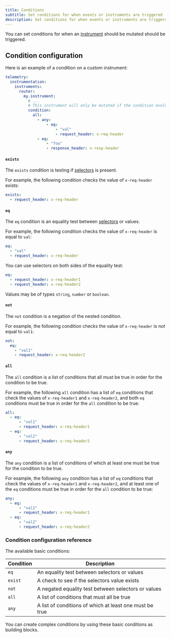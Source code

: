 ```yaml
---
title: Conditions
subtitle: Set conditions for when events or instruments are triggered
description: Set conditions for when events or instruments are triggered in the Apollo Router
---
```


<PremiumFeature linkWithAnchor="https://www.apollographql.com/pricing#observability"/>

You can set conditions for when an [instrument](./instruments) should be mutated <!--or an [event](./events) -->should be triggered.


## Condition configuration
Here is an example of a condition on a custom instrument:

```yaml title="future.router.yaml"
telemetry:
  instrumentation:
    instruments:
      router:
        my.instrument:
          # ...
          # This instrument will only be mutated if the condition evaluates to true
          condition:
            all:
              - any:
                  - eq:
                      - "val"
                      - request_header: x-req-header
              - eq:
                  - "foo"
                  - response_header: x-resp-header
```

#### `exists`

The `exists` condition is testing if [selectors](./selectors) is present.

For example, the following condition checks the value of `x-req-header` exists:

```yaml
exists:
  - request_header: x-req-header
```

#### `eq`

The `eq` condition is an equality test between [selectors](./selectors) or values.

For example, the following condition checks the value of `x-req-header` is equal to `val`:

```yaml
eq:
  - "val"
  - request_header: x-req-header
```

You can use selectors on both sides of the equality test:

```yaml
eq:
  - request_header: x-req-header1
  - request_header: x-req-header2
```

Values may be of types `string`, `number` or `boolean`.

#### `not`

The `not` condition is a negation of the nested condition.

For example, the following condition checks the value of `x-req-header` is _not_ equal to `val1`:

```yaml
not:
  eq:
    - "val1"
    - request_header: x-req-header2
```

#### `all`

The `all` condition is a list of conditions that all must be true in order for the condition to be true.

For example, the following `all` condition has a list of `eq` conditions that check the values of `x-req-header1` and `x-req-header2`, and both `eq` conditions must be true in order for the `all` condition to be true:

```yaml
all:
  - eq:
      - "val1"
      - request_header: x-req-header1
  - eq:
      - "val2"
      - request_header: x-req-header2
```

#### `any`

The `any` condition is a list of conditions of which at least one must be true for the condition to be true.

For example, the following `any` condition has a list of `eq` conditions that check the values of `x-req-header1` and `x-req-header2`, and at least one of the `eq` conditions must be true in order for the `all` condition to be true:

```yaml
any:
  - eq:
      - "val2"
      - request_header: x-req-header1
  - eq:
      - "val2"
      - request_header: x-req-header2
```

### Condition configuration reference

The available basic conditions:

| Condition | Description                                             |
|----------|----------------------------------------------------------|
| `eq`     | An equality test between selectors or values             |
| `exist`  | A check to see if the selectors value exists             |
| `not`    | A negated equality test between selectors or values      |
| `all`    | A list of conditions that must all be true               |
| `any`    | A list of conditions of which at least one must be true  |

You can create complex conditions by using these basic conditions as building blocks.
